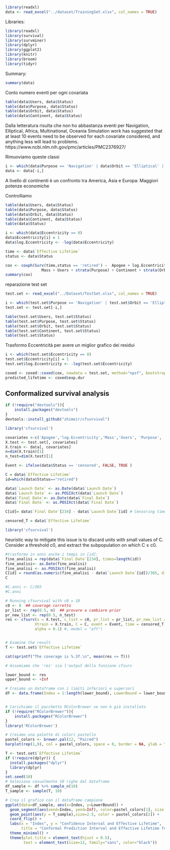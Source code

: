 
```r
library(readxl)
data <- read_excel("../dataset/TrainingSet.xlsx", col_names = TRUE)
```

Libraries:
```r
library(readxl)
library(survival)
library(survminer)
library(dplyr) 
library(ggplot2)
library(knitr)
library(broom)
library(tidyr)
```

Summary:
```r
summary(data)
```
Conto numero eventi per ogni covariata
```r
table(data$Users, data$Status)
table(data$Purpose, data$Status)
table(data$Orbit, data$Status)
table(data$Continent, data$Status)


```
Dalla letteratura risulta che non ho abbastanza eventi per Navigation, Elliptical, Africa, Multinational, Oceania
Simulation work has suggested that at least 10 events need to be observed for each covariate considered, and anything less will lead to problems.
https://www.ncbi.nlm.nih.gov/pmc/articles/PMC2376927/

Rimuoviamo queste classi
```r
i <- which(data$Purpose == 'Navigation' | data$Orbit == 'Elliptical' | data$Continent == 'Africa' | data$Continent == 'Multinational' | data$Continent == 'Oceania' )
data <- data[-i,]
```

A livello di continenti è un confronto tra America, Asia e Europa: Maggiori potenze economiche 

Controlliamo
```r
table(data$Users, data$Status)
table(data$Purpose, data$Status)
table(data$Orbit, data$Status)
table(data$Continent, data$Status)
table(data$Status)
```

```r
i <- which(data$Eccentricity == 0)
data$Eccentricity[i] = 1
data$log.Eccentricity <- -log(data$Eccentricity)
```

```r
time <- data$`Effective Lifetime`
status <- data$Status

cox <- coxph(Surv(time,status == 'retired') ~  Apogee + log.Eccentricity   +
                Mass + Users + strata(Purpose) + Continent + strata(Orbit), data = data)
summary(cox)

```


reparazione test set
```r
test.set <- read_excel("../Dataset/TestSet.xlsx", col_names = TRUE)
```


```r
i <- which(test.set$Purpose == 'Navigation' | test.set$Orbit == 'Elliptical' | test.set$Continent == 'Africa' | test.set$Continent == 'Multinational' | test.set$Continent == 'Oceania' )
test.set <- test.set[-i,]
```

```r
table(test.set$Users, test.set$Status)
table(test.set$Purpose, test.set$Status)
table(test.set$Orbit, test.set$Status)
table(test.set$Continent, test.set$Status)
table(test.set$Status)
```
Trasformo Eccentricità per avere un miglior grafico dei residui
```r
i <- which(test.set$Eccentricity == 0)
test.set$Eccentricity[i] = 1
test.set$log.Eccentricity <- -log(test.set$Eccentricity)
```

```r
coxed <- coxed::coxed(cox, newdata = test.set, method="npsf", bootstrap = TRUE, B=750)
predicted_lifetime <- coxed$exp.dur
```


## Conformalized survival analysis

```r
if (!require("devtools")){
    install.packages("devtools")
}
devtools::install_github("zhimeir/cfsurvival")
```

```r
library('cfsurvival')
```

```r
covariates <-c('Apogee','log.Eccentricity','Mass','Users', 'Purpose', 'Continent', 'Orbit' )
X.test <- test.set[, covariates]
X.train <- data[, covariates]
n=dim(X.train)[1]
n_test=dim(X.test)[1]

Event <- ifelse(data$Status == 'censored', FALSE, TRUE )

C = data$`Effective Lifetime`
id=which(data$Status=="retired")

data$`Launch Date` <- as.Date(data$`Launch Date`)
data$`Launch Date` <- as.POSIXct(data$`Launch Date`)
data$`Final Date`<- as.Date(data$`Final Date`)
data$`Final Date` <- as.POSIXct(data$`Final Date`)

C[id]= data$`Final Date`[234] - data$`Launch Date`[id] # Censoring times 

censored_T = data$`Effective Lifetime`

```

```r
library('cfsurvival')
```

heuristic way to mitigate this issue is to discard units with small values of C. Consider
a threshold c0, and extract the subpopulation on which C ≥ c0.

```r
#trasformo in anni anche i tempi in [id]:
fine_analisi = rep(data$`Final Date`[234], times=length(id))
fine_analisi<- as.Date(fine_analisi)
fine_analisi <- as.POSIXct(fine_analisi)
C[id] = round(as.numeric(fine_analisi - data$`Launch Date`[id])/365, digit = 2)
C

#C.anni <- C/365
#C.anni

```

```r
# Running cfsurvival with c0 = 10
c0 <- 8  ## coverage corretto 
pr_list <- rep(0.5, n)  ## provare a cambiare prior 
pr_new_list <- rep(0.5, n_test)
res <- cfsurv(x = X.test, c_list = c0, pr_list = pr_list, pr_new_list = pr_new_list,
             Xtrain = X.train, C = C, event = Event, time = censored_T, 
             alpha = 0.1) #, model = "aft")  


# Examine the result
T <- test.set$`Effective Lifetime`

cat(sprintf("The coverage is %.3f.\n", mean(res <= T)))
```

```r
# Assumiamo che 'res' sia l'output della funzione cfsurv

lower_bound <- res
upper_bound <- +Inf 

# Creiamo un dataframe con i limiti inferiori e superiori
df <- data.frame(Index = 1:length(lower_bound), LowerBound = lower_bound, UpperBound = upper_bound)



```




```r
# Carichiamo il pacchetto RColorBrewer se non è già installato
if (!require("RColorBrewer")){
    install.packages("RColorBrewer")
}
library('RColorBrewer')
```


```r
# Creiamo una palette di colori pastello
pastel_colors <- brewer.pal(12, "Paired")
barplot(rep(1,9), col = pastel_colors, space = 0, border = NA, ylab = "", xlab = "", xaxt = 'n', yaxt = 'n')
```


```r
T <- test.set$`Effective Lifetime`
if (!require(dplyr)) {
  install.packages("dplyr")
  library(dplyr)
}
set.seed(10)
# Seleziona casualmente 10 righe dal dataframe
df_sample <- df %>% sample_n(10)
T_sample <- sample(T, 10)

# Crea il grafico con il dataframe campione
ggplot(data=df_sample, aes(x=Index, y=LowerBound)) + 
  geom_segment(aes(xend=Index, yend=Inf), color=pastel_colors[1], size = 3) +
  geom_point(aes(y = T_sample),size=2.5, color = pastel_colors[2]) +
  coord_flip() +
  labs(x = "Index", y = "Confidence Interval and Effective Lifetime",
       title = "Conformal Prediction Interval and Effective Lifetime for Survival Time") +
  theme_minimal() +
  theme(plot.title = element_text(hjust = 0.5), 
        text = element_text(size=12, family="sans", color="black"))
```

